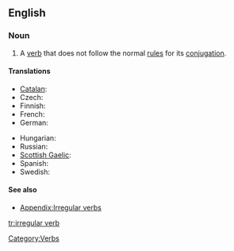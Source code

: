 ==English==
{{wikipedia}}

===Noun===
{{en-noun|sg=[[irregular]] [[verb]]}}

# A [[verb]] that does not follow the normal [[rule]]s for its [[conjugation]].

====Translations====
{{trans-top|verb that does not follow the normal rules for its conjugation}}
* [[Catalan]]: {{t|ca|verb irregular|g=m}}
* Czech: {{t-|cs|nepravidelné sloveso|n}}
* Finnish: {{t-|fi|epäsäännöllinen verbi}}
* French: {{t|fr|verbe irrégulier|g=m}}
* German: {{t|de|unregelmäßiges Verb|g=n}}
{{trans-mid}}
* Hungarian: {{t-|hu|rendhagyó ige}}
* Russian: {{t-|ru|неправильный глагол|g=m|tr=neprávil’nyj glagól|sc=Cyrl}}
* [[Scottish Gaelic]]: {{t|gd|gnìomhair neo-riaghailteach|xs=Scottish Gaelic}}
* Spanish: {{t|es|verbo irregular|g=m}}
* Swedish: {{t|sv|oregelbundet verb}}
{{trans-bottom}}

====See also====
* [[Appendix:Irregular verbs]]

[[Category:Verbs]]

[[tr:irregular verb]]